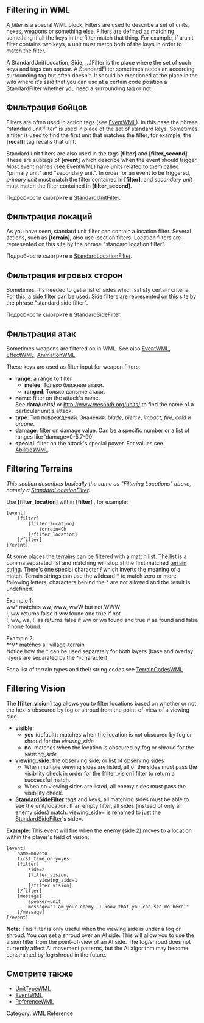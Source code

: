 {{WML Tags}}
== Filtering in WML ==

A ''filter'' is a special WML block.
Filters are used to describe a set of units, hexes, weapons or something else.
Filters are defined as matching something if all the keys in the filter match that thing.
For example, if a unit filter contains two keys,
a unit must match both of the keys in order to match the filter.

A StandardUnit(Location, Side, ...)Filter is the place where the set of such keys and tags can appear. A StandardFilter sometimes needs an according surrounding tag but often doesn't. It should be mentioned at the place in the wiki where it's said that you can use at a certain code position a StandardFilter whether you need a surrounding tag or not.

== Фильтрация бойцов ==

Filters are often used in action tags (see [[EventWML]]).
In this case the phrase "standard unit filter" is used in place of the set of standard keys.
Sometimes a filter is used to find the first unit that matches the filter;
for example, the '''[recall]''' tag recalls that unit.

Standard unit filters are also used in the tags '''[filter]''' and '''[filter_second]'''.
These are subtags of '''[event]''' which describe when the event should trigger.
Most event names (see [[EventWML]]) have units related to them called "primary unit" and "secondary unit".
In order for an event to be triggered, ''primary unit'' must match the filter contained in '''[filter]''',
and ''secondary unit'' must match the filter contained in '''[filter_second]'''.

Подробности смотрите в [[StandardUnitFilter]].

== Фильтрация локаций ==

As you have seen, standard unit filter can contain a location filter.
Several actions, such as '''[terrain]''', also use location filters.
Location filters are represented on this site by the phrase "standard location filter".

Подробности смотрите в [[StandardLocationFilter]].

== Фильтрация игровых сторон ==

Sometimes, it's needed to get a list of sides which satisfy certain criteria. For this, a side filter can be used.
Side filters are represented on this site by the phrase "standard side filter".

Подробности смотрите в [[StandardSideFilter]].

== Фильтрация атак ==

Sometimes weapons are filtered on in WML.  See also [[EventWML]], [[EffectWML]], [[AnimationWML]].

These keys are used as filter input for weapon filters:
* '''range''': a range to filter
** '''melee''': Только ближние атаки.
** '''ranged''': Только дальние атаки.
* '''name''': filter on the attack's name.<br>See '''data/units/''' or http://www.wesnoth.org/units/ to find the name of a particular unit's attack.
* '''type''': Тип повреждений. Значения: ''blade'', ''pierce'', ''impact'', ''fire'', ''cold'' и ''arcane''.
* '''damage''': filter on damage value. Can be a specific number or a list of ranges like 'damage=0-5,7-99'
* '''special''': filter on the attack's special power. For values see [[AbilitiesWML]].

== Filtering Terrains ==

''This section describes basically the same as "Filtering Locations" above, namely a [[StandardLocationFilter]].''

Use '''[filter_location]''' within '''[filter]''' , for example:

 [event]
     [filter]
         [filter_location]
             terrain=Ch 
         [/filter_location]
     [/filter]
 [/event]

At some places the terrains can be filtered with a 
match list. The list is a comma separated list and matching will stop
at the first matched [[TerrainCodesWML|terrain string]]. There's one special character
''!'' which inverts the meaning of a match. Terrain strings can 
use the wildcard * to match zero or more following letters, characters
behind the * are not allowed and the result is undefined.

Example 1: <br>
ww* matches ww, www, wwW but not WWW <br>
!, ww returns false if ww found and true if not <br>
!, ww, wa, !, aa returns false if ww or wa found and true if aa found and false if none found.


Example 2: <br>
<nowiki>*</nowiki>^V* matches all village-terrain <br>
Notice how the * can be used separately for both layers (base and overlay layers are separated by the ^-character).


For a list of terrain types and their string codes see [[TerrainCodesWML|TerrainCodesWML]].

== Filtering Vision ==

The '''[filter_vision]''' tag allows you to filter locations based on whether or not the hex is obscured by fog or shroud from the point-of-view of a viewing side.

* '''visible''':
** '''yes''' (default): matches when the location is not obscured by fog or shroud for the ''viewing_side''
** '''no''': matches when the location is obscured by fog or shroud for the ''viewing_side''
* '''viewing_side''': the observing side, or list of observing sides
** When multiple viewing sides are listed, all of the sides must pass the visibility check in order for the [filter_vision] filter to return a successful match.
** When no viewing sides are listed, all enemy sides must pass the visibility check.
*'''[[StandardSideFilter]]''' {{DevFeature1.11}} tags and keys; all matching sides must be able to see the unit/location. If an empty filter, all sides (instead of only all enemy sides) match. viewing_side= is renamed to just the [[StandardSideFilter]]'s side=.

'''Example:''' This event will fire when the enemy (side 2) moves to a location within the player's field of vision:
 [event]
     name=moveto
     first_time_only=yes
     [filter]
         side=2
         [filter_vision]
             viewing_side=1 
         [/filter_vision]
     [/filter]
     [message]
         speaker=unit
         message="I am your enemy. I know that you can see me here."
     [/message]
 [/event]

'''Note:''' This filter is only useful when the viewing side is under a fog or shroud. You ''can'' set a shroud over an AI side. This will allow you to use the vision filter from the point-of-view of an AI side. The fog/shroud does not currently affect AI movement patterns, but the AI algorithm may become constrained by fog/shroud in the future.

== Смотрите также ==
* [[UnitTypeWML]]
* [[EventWML]]
* [[ReferenceWML]]

[[Category: WML Reference]]